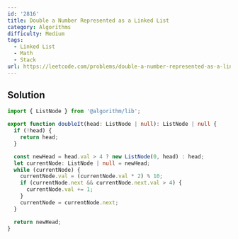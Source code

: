 ```yaml
---
id: '2816'
title: Double a Number Represented as a Linked List
category: Algorithms
difficulty: Medium
tags:
  - Linked List
  - Math
  - Stack
url: https://leetcode.com/problems/double-a-number-represented-as-a-linked-list
---
```


## Solution

```typescript showLineNumbers
import { ListNode } from '@algorithm/lib';

export function doubleIt(head: ListNode | null): ListNode | null {
  if (!head) {
    return head;
  }

  const newHead = head.val > 4 ? new ListNode(0, head) : head;
  let currentNode: ListNode | null = newHead;
  while (currentNode) {
    currentNode.val = (currentNode.val * 2) % 10;
    if (currentNode.next && currentNode.next.val > 4) {
      currentNode.val += 1;
    }
    currentNode = currentNode.next;
  }

  return newHead;
}
```
